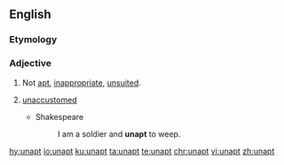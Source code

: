 ==English==

===Etymology===
{{prefix|un|apt|lang=en}}

===Adjective===
{{en-adj}}

# Not [[apt]], [[inappropriate]], [[unsuited]].
# {{label|en|obsolete}} [[unaccustomed]]
#* Shakespeare
#*: I am a soldier and '''unapt''' to weep.

[[hy:unapt]]
[[io:unapt]]
[[ku:unapt]]
[[ta:unapt]]
[[te:unapt]]
[[chr:unapt]]
[[vi:unapt]]
[[zh:unapt]]